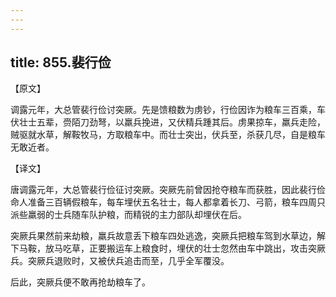 ```yaml
---
---
---
```

title: 855.裴行俭
---



【原文】

调露元年，大总管裴行俭讨突厥。先是馈粮数为虏钞，行俭因诈为粮车三百乘，车伏壮士五辈，赍陌刀劲弩，以羸兵挽进，又伏精兵踵其后。虏果掠车，羸兵走险，贼驱就水草，解鞍牧马，方取粮车中。而壮士突出，伏兵至，杀获几尽，自是粮车无敢近者。

【译文】

唐调露元年，大总管裴行俭征讨突厥。突厥先前曾因抢夺粮车而获胜，因此裴行俭命人准备三百辆假粮车，每车埋伏五名壮士，每人都拿着长刀、弓箭，粮车四周只派些羸弱的士兵随车队护粮，而精锐的主力部队却埋伏在后。

突厥兵果然前来劫粮，羸兵故意丢下粮车四处逃逸，突厥兵把粮车驾到水草边，解下马鞍，放马吃草，正要搬运车上粮食时，埋伏的壮士忽然由车中跳出，攻击突厥兵。突厥兵退败时，又被伏兵追击而至，几乎全军覆没。

后此，突厥兵便不敢再抢劫粮车了。